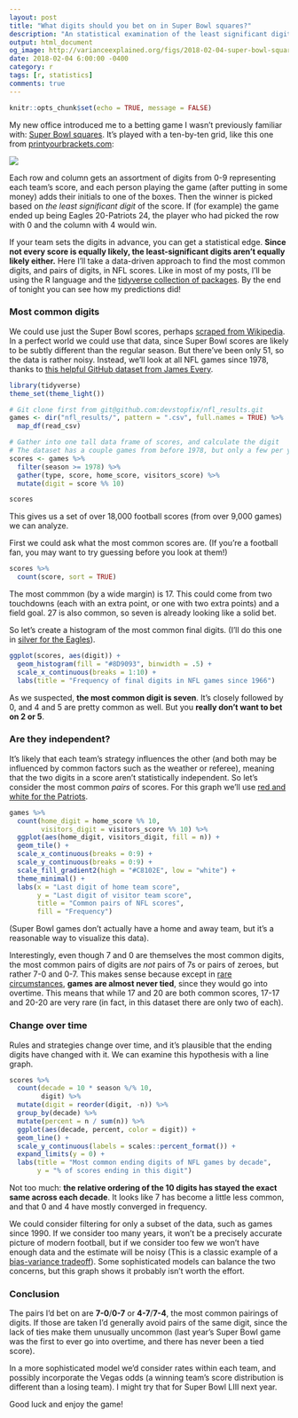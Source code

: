 ```yaml
---
layout: post
title: "What digits should you bet on in Super Bowl squares?"
description: "An statistical examination of the least significant digit of NFL scores."
output: html_document
og_image: http://varianceexplained.org/figs/2018-02-04-super-bowl-squares/unnamed-chunk-4-1.png
date: 2018-02-04 6:00:00 -0400
category: r
tags: [r, statistics]
comments: true
---
```


```r
knitr::opts_chunk$set(echo = TRUE, message = FALSE)
```

My new office introduced me to a betting game I wasn't previously familiar with: [Super Bowl squares](http://www.superbowlsquares.org/how-to-play). It's played with a ten-by-ten grid, like this one from [printyourbrackets.com](https://www.printyourbrackets.com/superbowl100squares.html): 

![](https://www.printyourbrackets.com/images/super-bowl-squares.png)

Each row and column gets an assortment of digits from 0-9 representing each team's score, and each person playing the game (after putting in some money) adds their initials to one of the boxes. Then the winner is picked based on *the least significant digit* of the score. If (for example) the game ended up being Eagles 20-Patriots 24, the player who had picked the row with 0 and the column with 4 would win.

If your team sets the digits in advance, you can get a statistical edge. **Since not every score is equally likely, the least-significant digits aren't equally likely either.** Here I'll take a data-driven approach to find the most common digits, and pairs of digits, in NFL scores. Like in most of my posts, I'll be using the R language and the [tidyverse collection of packages](https://www.tidyverse.org/). By the end of tonight you can see how my predictions did!

### Most common digits

We could use just the Super Bowl scores, perhaps [scraped from Wikipedia](https://en.wikipedia.org/wiki/List_of_Super_Bowl_champions). In a perfect world we could use that data, since Super Bowl scores are likely to be subtly different than the regular season. But there've been only 51, so the data is rather noisy. Instead, we'll look at all NFL games since 1978, thanks to [this helpful GitHub dataset from James Every](https://github.com/devstopfix/nfl_results).

```r
library(tidyverse)
theme_set(theme_light())

# Git clone first from git@github.com:devstopfix/nfl_results.git
games <- dir("nfl_results/", pattern = ".csv", full.names = TRUE) %>%
  map_df(read_csv)

# Gather into one tall data frame of scores, and calculate the digit
# The dataset has a couple games from before 1978, but only a few per year
scores <- games %>%
  filter(season >= 1978) %>%
  gather(type, score, home_score, visitors_score) %>%
  mutate(digit = score %% 10)

scores
```

This gives us a set of over 18,000 football scores (from over 9,000 games) we can analyze.

First we could ask what the most common scores are. (If you're a football fan, you may want to try guessing before you look at them!)

```r
scores %>%
  count(score, sort = TRUE)
```

The most commmon (by a wide margin) is 17. This could come from two touchdowns (each with an extra point, or one with two extra points) and a field goal. 27 is also common, so seven is already looking like a solid bet.

So let's create a histogram of the most common final digits. (I'll do this one in [silver for the Eagles](https://teamcolorcodes.com/philadelphia-eagles-color-codes/)).

```r
ggplot(scores, aes(digit)) +
  geom_histogram(fill = "#8D9093", binwidth = .5) +
  scale_x_continuous(breaks = 1:10) +
  labs(title = "Frequency of final digits in NFL games since 1966")
```

As we suspected, **the most common digit is seven**. It's closely followed by 0, and 4 and 5 are pretty common as well. But you **really don't want to bet on 2 or 5**.

### Are they independent?

It's likely that each team's strategy influences the other (and both may be influenced by common factors such as the weather or referee), meaning that the two digits in a score aren't statistically independent. So let's consider the most common *pairs* of scores. For this graph we'll use [red and white for the Patriots](https://teamcolorcodes.com/new-england-patriots-color-codes/).

```r
games %>%
  count(home_digit = home_score %% 10,
        visitors_digit = visitors_score %% 10) %>%
  ggplot(aes(home_digit, visitors_digit, fill = n)) +
  geom_tile() +
  scale_x_continuous(breaks = 0:9) +
  scale_y_continuous(breaks = 0:9) +
  scale_fill_gradient2(high = "#C8102E", low = "white") +
  theme_minimal() +
  labs(x = "Last digit of home team score",
       y = "Last digit of visitor team score",
       title = "Common pairs of NFL scores",
       fill = "Frequency")
```

(Super Bowl games don't actually have a home and away team, but it's a reasonable way to visualize this data).

Interestingly, even though 7 and 0 are themselves the most common digits, the most common pairs of digits are *not* pairs of 7s or pairs of zeroes, but rather 7-0 and 0-7. This makes sense because except in [rare circumstances](https://en.wikipedia.org/wiki/List_of_NFL_tied_games), **games are almost never tied**, since they would go into overtime. This means that while 17 and 20 are both common scores, 17-17 and 20-20 are very rare (in fact, in this dataset there are only two of each).

### Change over time

Rules and strategies change over time, and it's plausible that the ending digits have changed with it. We can examine this hypothesis with a line graph.

```r
scores %>%
  count(decade = 10 * season %/% 10,
        digit) %>%
  mutate(digit = reorder(digit, -n)) %>%
  group_by(decade) %>%
  mutate(percent = n / sum(n)) %>%
  ggplot(aes(decade, percent, color = digit)) +
  geom_line() +
  scale_y_continuous(labels = scales::percent_format()) +
  expand_limits(y = 0) +
  labs(title = "Most common ending digits of NFL games by decade",
       y = "% of scores ending in this digit")
```

Not too much: **the relative ordering of the 10 digits has stayed the exact same across each decade**. It looks like 7 has become a little less common, and that 0 and 4 have mostly converged in frequency.

We could consider filtering for only a subset of the data, such as games since 1990. If we consider too many years, it won't be a precisely accurate picture of modern football, but if we consider too few we won't have enough data and the estimate will be noisy (This is a classic example of a [bias-variance tradeoff](https://en.wikipedia.org/wiki/Bias%E2%80%93variance_tradeoff)). Some sophisticated models can balance the two concerns, but this graph shows it probably isn't worth the effort.

### Conclusion

The pairs I'd bet on are **7-0**/**0-7** or **4-7**/**7-4**, the most common pairings of digits. If those are taken I'd generally avoid pairs of the same digit, since the lack of ties make them unusually uncommon (last year's Super Bowl game was the first to ever go into overtime, and there has never been a tied score).

In a more sophisticated model we'd consider rates within each team, and possibly incorporate the Vegas odds (a winning team's score distribution is different than a losing team). I might try that for Super Bowl LIII next year.

Good luck and enjoy the game!